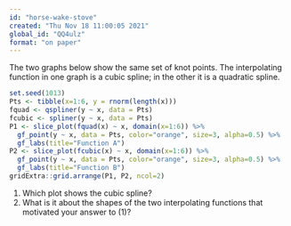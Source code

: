 ```yaml
---
id: "horse-wake-stove"
created: "Thu Nov 18 11:00:05 2021"
global_id: "QQ4ulz"
format: "on paper"
---
```


The two graphs below show the same set of knot points. The interpolating function in one graph is a cubic spline; in the other it is a quadratic spline.

```r
set.seed(1013)
Pts <- tibble(x=1:6, y = rnorm(length(x)))
fquad <- qspliner(y ~ x, data = Pts)
fcubic <- spliner(y ~ x, data = Pts)
P1 <- slice_plot(fquad(x) ~ x, domain(x=1:6)) %>%
  gf_point(y ~ x, data = Pts, color="orange", size=3, alpha=0.5) %>%
  gf_labs(title="Function A")
P2 <- slice_plot(fcubic(x) ~ x, domain(x=1:6)) %>%
  gf_point(y ~ x, data = Pts, color="orange", size=3, alpha=0.5) %>%
  gf_labs(title="Function B")
gridExtra::grid.arrange(P1, P2, ncol=2)
```

1. Which plot shows the cubic spline?
2. What is it about the shapes of the two interpolating functions that motivated your answer to (1)?
